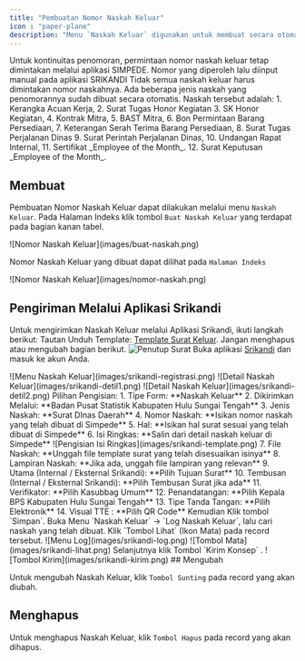 ```yaml
---
title: "Pembuatan Nomor Naskah Keluar"
icon : "paper-plane"
description: "Menu `Naskah Keluar` digunakan untuk membuat secara otomatis nomor naskah keluar berdasarkan tanggal naskah. "
---
```

<Warning>
Untuk kontinuitas penomoran, permintaan nomor naskah keluar tetap dimintakan melalui aplikasi SIMPEDE. Nomor yang diperoleh lalu diinput manual pada aplikasi SRIKANDI
</Warning>
<Note>
Tidak semua naskah keluar harus dimintakan nomor naskahnya. Ada beberapa jenis naskah yang penomorannya sudah dibuat secara otomatis. Naskah tersebut adalah:
1. Kerangka Acuan Kerja, 
2. Surat Tugas Honor Kegiatan
3. SK Honor Kegiatan, 
4. Kontrak Mitra, 
5. BAST Mitra, 
6. Bon Permintaan Barang Persediaan,
7. Keterangan Serah Terima Barang Persediaan, 
8. Surat Tugas Perjalanan Dinas
9. Surat Perintah Perjalanan Dinas,
10. Undangan Rapat Internal,
11. Sertifikat _Employee of the Month_.
12. Surat Keputusan _Employee of the Month_.
</Note>

## Membuat

Pembuatan Nomor Naskah Keluar dapat dilakukan melalui menu `Naskah Keluar`. Pada Halaman Indeks klik tombol `Buat Naskah Keluar` yang terdapat pada bagian kanan tabel.

<Frame caption="Tampilan Membuat Nomor Naskah Keluar">
    ![Nomor Naskah Keluar](images/buat-naskah.png)
</Frame>

Nomor Naskah Keluar yang dibuat dapat dilihat pada `Halaman Indeks`

<Frame caption="Tampilan Nomor Naskah Keluar yang telah berhasil dibuat">
    ![Nomor Naskah Keluar](images/nomor-naskah.png)
</Frame>

## Pengiriman Melalui Aplikasi Srikandi
Untuk mengirimkan Naskah Keluar melalui Aplikasi Srikandi, ikuti langkah berikut:
<Steps>
<Step title="Unduh Template Surat Keluar dan Sesuaikan isinya">
    Tautan Unduh Template: [Template Surat Keluar](https://simpede.my.id/storage/templates/naskah/ZIzQoGAbh6uOQXjJ5sbZdog42wVlKyBepLjIWEve.docx).
    <Warning>
        Jangan menghapus atau mengubah bagian berikut.
        <Frame caption="Tampilan Menu Naskah Keluar">
            ![Penutup Surat](images/srikandi-penutup.png)
        </Frame>
    </Warning>
</Step>
<Step title="Masuk ke Aplikasi Srikandi">
    Buka aplikasi [Srikandi](https://srikandi.arsip.go.id/) dan masuk ke akun Anda.
</Step>
<Step title="Pilih Menu Naskah Keluar -> Registrasi Naskah Keluar">
<Frame caption="Tampilan Menu Naskah Keluar">
    ![Menu Naskah Keluar](images/srikandi-registrasi.png)
</Frame>
</Step>
<Step title="Isi Bagian Keterangan Naskah Keluar">
    <Frame caption="Detail Naskah Keluar">
        ![Detail Naskah Keluar](images/srikandi-detil1.png)
    </Frame>
    <Frame caption="Detail Naskah Keluar">
        ![Detail Naskah Keluar](images/srikandi-detil2.png)
    </Frame>
    <Tip>
        Pilihan Pengisian:
        1. Tipe Form: **Naskah Keluar**
        2. Dikirimkan Melalui: **Badan Pusat Statistik Kabupaten Hulu Sungai Tengah**
        3. Jenis Naskah: **Surat DInas Daerah**
        4. Nomor Naskah: **Isikan nomor naskah yang telah dibuat di Simpede**
        5. Hal: **Isikan hal surat sesuai yang telah dibuat di Simpede**
        6. Isi Ringkas: **Salin dari detail naskah keluar di Simpede**
        <Frame caption="Detail Naskah Keluar">
            ![Pengisian Isi Ringkas](images/srikandi-template.png)
        </Frame>
        7. File Naskah: **Unggah file template surat yang telah disesuaikan isinya**
        8. Lampiran Naskah: **Jika ada, unggah file lampiran yang relevan**
        9. Utama (Internal / Eksternal Srikandi): **Pilih Tujuan Surat**
        10. Tembusan (Internal / Eksternal Srikandi): **Pilih Tembusan Surat jika ada**
        11. Verifikator: **Pilih Kasubbag Umum**
        12. Penandatangan: **Pilih Kepala BPS Kabupaten Hulu Sungai Tengah**
        13. Tipe Tanda Tangan: **Pilih Elektronik**
        14. Visual TTE : **Pilih QR Code**
    </Tip>
    Kemudian Klik tombol `Simpan`.
</Step>
<Step title="Kirim Naskah Keluar">
    Buka Menu `Naskah Keluar` -> `Log Naskah Keluar`, lalu cari naskah yang telah dibuat. Klik `Tombol Lihat` (Ikon Mata) pada record tersebut.
    <Frame caption="Log Naskah Keluar">
        ![Menu Log](images/srikandi-log.png)
    </Frame>
    <Frame caption="Proses Kirim">
        ![Tombol Mata](images/srikandi-lihat.png)
    </Frame>
    Selanjutnya klik Tombol `Kirim Konsep` .
    <Frame caption="Proses Kirim">
        ![Tombol Kirim](images/srikandi-kirim.png)
    </Frame>
</Step>
</Steps>
## Mengubah

Untuk mengubah Naskah Keluar, klik `Tombol Sunting` pada record yang akan diubah.

## Menghapus

Untuk menghapus Naskah Keluar, klik `Tombol Hapus` pada record yang akan dihapus.
